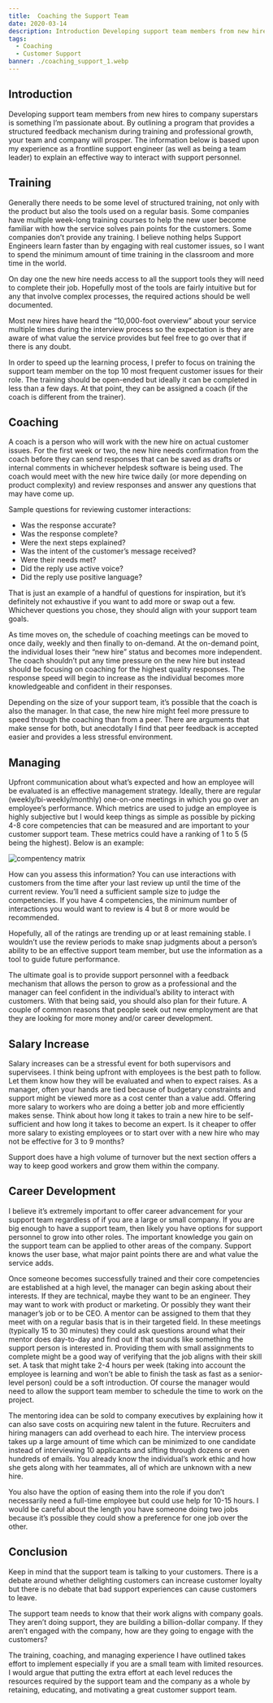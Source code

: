 ```yaml
---
title:  Coaching the Support Team
date: 2020-03-14
description: Introduction Developing support team members from new hires to company superstars is something I’m passionate about. 
tags:
  - Coaching
  - Customer Support
banner: ./coaching_support_1.webp
---
```


## Introduction

Developing support team members from new hires to company superstars is something I’m passionate about.  By outlining a program that provides a structured feedback mechanism during training and professional growth, your team and company will prosper.  The information below is based upon my experience as a frontline support engineer (as well as being a team leader) to explain an effective way to interact with support personnel.


## Training

Generally there needs to be some level of structured training, not only with the product but also the tools used on a regular basis.  Some companies have multiple week-long training courses to help the new user become familiar with how the service solves pain points for the customers.  Some companies don’t provide any training.  I believe nothing helps Support Engineers learn faster than by engaging with real customer issues, so I want to spend the minimum amount of time training in the classroom and more time in the world.


On day one the new hire needs access to all the support tools they will need to complete their job.  Hopefully most of the tools are fairly intuitive but for any that involve complex processes, the required actions should be well documented.


Most new hires have heard the “10,000-foot overview” about your service multiple times during the interview process so the expectation is they are aware of what value the service provides but feel free to go over that if there is any doubt.


In order to speed up the learning process, I prefer to focus on training the support team member on the top 10 most frequent customer issues for their role.  The training should be open-ended but ideally it can be completed in less than a few days.  At that point, they can be assigned a coach (if the coach is different from the trainer).


## Coaching

A coach is a person who will work with the new hire on actual customer issues.  For the first week or two, the new hire needs confirmation from the coach before they can send responses that can be saved as drafts or internal comments in whichever helpdesk software is being used.  The coach would meet with the new hire twice daily (or more depending on product complexity) and review responses and answer any questions that may have come up.


Sample questions for reviewing customer interactions:


* Was the response accurate?
* Was the response complete?
* Were the next steps explained?
* Was the intent of the customer’s message received?
* Were their needs met?
* Did the reply use active voice?
* Did the reply use positive language?


That is just an example of a handful of questions for inspiration, but it’s definitely not exhaustive if you want to add more or swap out a few.  Whichever questions you chose, they should align with your support team goals.


As time moves on, the schedule of coaching meetings can be moved to once daily, weekly and then finally to on-demand.  At the on-demand point, the individual loses their “new hire” status and becomes more independent.  The coach shouldn’t put any time pressure on the new hire but instead should be focusing on coaching for the highest quality responses.  The response speed will begin to increase as the individual becomes more knowledgeable and confident in their responses.


Depending on the size of your support team, it’s possible that the coach is also the manager. In that case, the new hire might feel more pressure to speed through the coaching than from a peer.  There are arguments that make sense for both, but anecdotally I find that peer feedback is accepted easier and provides a less stressful environment.


## Managing

Upfront communication about what’s expected and how an employee will be evaluated is an effective management strategy.  Ideally, there are regular (weekly/bi-weekly/monthly) one-on-one meetings in which you go over an employee’s performance.  Which metrics are used to judge an employee is highly subjective but I would keep things as simple as possible by picking 4-8 core competencies that can be measured and are important to your customer support team.   These metrics could have a ranking of 1 to 5 (5 being the highest).  Below is an example:


![compentency matrix](./coaching_support_1.webp)



How can you assess this information?  You can use interactions with customers from the time after your last review up until the time of the current review. You’ll need a sufficient sample size to judge the competencies.  If you have 4 competencies, the minimum number of interactions you would want to review is 4 but 8 or more would be recommended.


Hopefully, all of the ratings are trending up or at least remaining stable.  I wouldn’t use the review periods to make snap judgments about a person’s ability to be an effective support team member, but use the information as a tool to guide future performance.


The ultimate goal is to provide support personnel with a feedback mechanism that allows the person to grow as a professional and the manager can feel confident in the individual’s ability to interact with customers.  With that being said, you should also plan for their future.  A couple of common reasons that people seek out new employment are that they are looking for more money and/or career development.


## Salary Increase


Salary increases can be a stressful event for both supervisors and supervisees.  I think being upfront with employees is the best path to follow.  Let them know how they will be evaluated and when to expect raises.  As a manager, often your hands are tied because of budgetary constraints and support might be viewed more as a cost center than a value add.  Offering more salary to workers who are doing a better job and more efficiently makes sense.  Think about how long it takes to train a new hire to be self-sufficient and how long it takes to become an expert.  Is it cheaper to offer more salary to existing employees or to start over with a new hire who may not be effective for 3 to 9 months?


Support does have a high volume of turnover but the next section offers a way to keep good workers and grow them within the company.


## Career Development


I believe it’s extremely important to offer career advancement for your support team regardless of if you are a large or small company. If you are big enough to have a support team, then likely you have options for support personnel to grow into other roles.  The important knowledge you gain on the support team can be applied to other areas of the company.  Support knows the user base, what major paint points there are and what value the service adds.


Once someone becomes successfully trained and their core competencies are established at a high level, the manager can begin asking about their interests.  If they are technical, maybe they want to be an engineer.  They may want to work with product or marketing.  Or possibly they want their manager’s job or to be CEO.  A mentor can be assigned to them that they meet with on a regular basis that is in their targeted field.  In these meetings (typically 15 to 30 minutes) they could ask questions around what their mentor does day-to-day and find out if that sounds like something the support person is interested in.  Providing them with small assignments to complete might be a good way of verifying that the job aligns with their skill set.  A task that might take 2-4 hours per week (taking into account the employee is learning and won’t be able to finish the task as fast as a senior-level person) could be a soft introduction.  Of course the manager would need to allow the support team member to schedule the time to work on the project.


The mentoring idea can be sold to company executives by explaining how it can also save costs on acquiring new talent in the future.  Recruiters and hiring managers can add overhead to each hire. The interview process takes up a large amount of time which can be minimized to one candidate instead of interviewing 10 applicants and sifting through dozens or even hundreds of emails.  You already know the individual’s work ethic and how she gets along with her teammates, all of which are unknown with a new hire.


You also have the option of easing them into the role if you don’t necessarily need a full-time employee but could use help for 10-15 hours.  I would be careful about the length you have someone doing two jobs because it’s possible they could show a preference for one job over the other.


## Conclusion

Keep in mind that the support team is talking to your customers.  There is a debate around whether delighting customers can increase customer loyalty but there is no debate that bad support experiences can cause customers to leave.


The support team needs to know that their work aligns with company goals.  They aren’t doing support, they are building a billion-dollar company.  If they aren’t engaged with the company, how are they going to engage with the customers?


The training, coaching, and managing experience I have outlined takes effort to implement especially if you are a small team with limited resources.  I would argue that putting the extra effort at each level reduces the resources required by the support team and the company as a whole by retaining, educating, and motivating a great customer support team.
